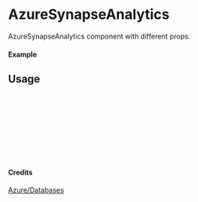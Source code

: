 
<Meta of={AzureSynapseAnalytics} title="Azure/Databases/AzureSynapseAnalytics" />

# AzureSynapseAnalytics

AzureSynapseAnalytics component with different props.

#### Example

<Canvas of={AzureSynapseAnalytics.Primary} />

## Usage

```ts
import { AzureSynapseAnalytics } from "yadl-ui";

const Example = () => {
  return (
      <AzureSynapseAnalytics />
  );
};

export default Example;
```

#### Credits
[Azure/Databases](https://learn.microsoft.com/en-us/azure/architecture/icons/)
